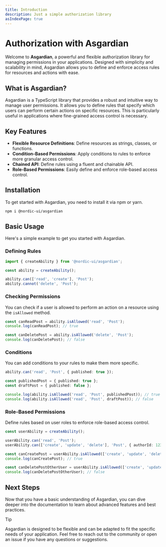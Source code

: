 ```yaml
---
title: Introduction
description: Just a simple authorization library
asIndexPage: true
---
```


# Authorization with Asgardian 

Welcome to **Asgardian**, a powerful and flexible authorization library for managing permissions in your applications. Designed with simplicity and scalability in mind, Asgardian allows you to define and enforce access rules for resources and actions with ease.

## What is Asgardian?

Asgardian is a TypeScript library that provides a robust and intuitive way to manage user permissions. It allows you to define rules that specify which users can perform certain actions on specific resources. This is particularly useful in applications where fine-grained access control is necessary.

## Key Features

- **Flexible Resource Definitions**: Define resources as strings, classes, or functions.
- **Condition-Based Permissions**: Apply conditions to rules to enforce more granular access control.
- **Chained API**: Define rules using a fluent and chainable API.
- **Role-Based Permissions**: Easily define and enforce role-based access control.

## Installation

To get started with Asgardian, you need to install it via npm or yarn.

```sh npm2yarn
npm i @nordic-ui/asgardian
```

## Basic Usage

Here's a simple example to get you started with Asgardian.

### Defining Rules

```ts
import { createAbility } from '@nordic-ui/asgardian';

const ability = createAbility();

ability.can(['read', 'create'], 'Post');
ability.cannot('delete', 'Post');
```

### Checking Permissions

You can check if a user is allowed to perform an action on a resource using the `isAllowed` method.

```ts
const canReadPost = ability.isAllowed('read', 'Post');
console.log(canReadPost); // true

const canDeletePost = ability.isAllowed('delete', 'Post');
console.log(canDeletePost); // false
```

### Conditions

You can add conditions to your rules to make them more specific.

```ts
ability.can('read', 'Post', { published: true });

const publishedPost = { published: true };
const draftPost = { published: false };

console.log(ability.isAllowed('read', 'Post', publishedPost)); // true
console.log(ability.isAllowed('read', 'Post', draftPost)); // false
```

### Role-Based Permissions

Define rules based on user roles to enforce role-based access control.

```ts
const userAbility = createAbility();

userAbility.can('read', 'Post');
userAbility.can(['create', 'update', 'delete'], 'Post', { authorId: 123 });

const canCreatePost = userAbility.isAllowed(['create', 'update', 'delete'], 'Post', { authorId: 123 });
console.log(canCreatePost); // true

const canDeletePostOtherUser = userAbility.isAllowed(['create', 'update', 'delete'], 'Post', { authorId: 456 });
console.log(canDeletePostOtherUser); // false
```

## Next Steps

Now that you have a basic understanding of Asgardian, you can dive deeper into the documentation to learn about advanced features and best practices.

> [!TIP]
>
> Asgardian is designed to be flexible and can be adapted to fit the specific needs of your application.
> Feel free to reach out to the community or open an issue if you have any questions or suggestions.
